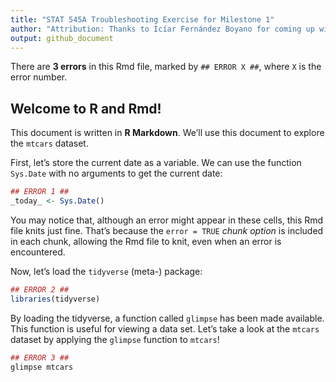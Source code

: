 ```yaml
---
title: "STAT 545A Troubleshooting Exercise for Milestone 1"
author: "Attribution: Thanks to Icíar Fernández Boyano for coming up with most of this worksheet."
output: github_document
---
```


There are **3 errors** in this Rmd file, marked by `## ERROR X ##`, where `X` is the error number. 

## Welcome to R and Rmd!

This document is written in **R Markdown**. We'll use this document to explore the `mtcars` dataset.

First, let's store the current date as a variable. We can use the function `Sys.Date` with no arguments to get the current date:

```r
## ERROR 1 ##
_today_ <- Sys.Date()
```

You may notice that, although an error might appear in these cells, this Rmd file knits just fine. That's because the `error = TRUE` _chunk option_ is included in each chunk, allowing the Rmd file to knit, even when an error is encountered.

Now, let's load the `tidyverse` (meta-) package:

```r
## ERROR 2 ##
libraries(tidyverse)
```

By loading the tidyverse, a function called `glimpse` has been made available. This function is useful for viewing a data set. Let's take a look at the `mtcars` dataset by applying the `glimpse` function to `mtcars`!

```r
## ERROR 3 ##
glimpse mtcars
```

